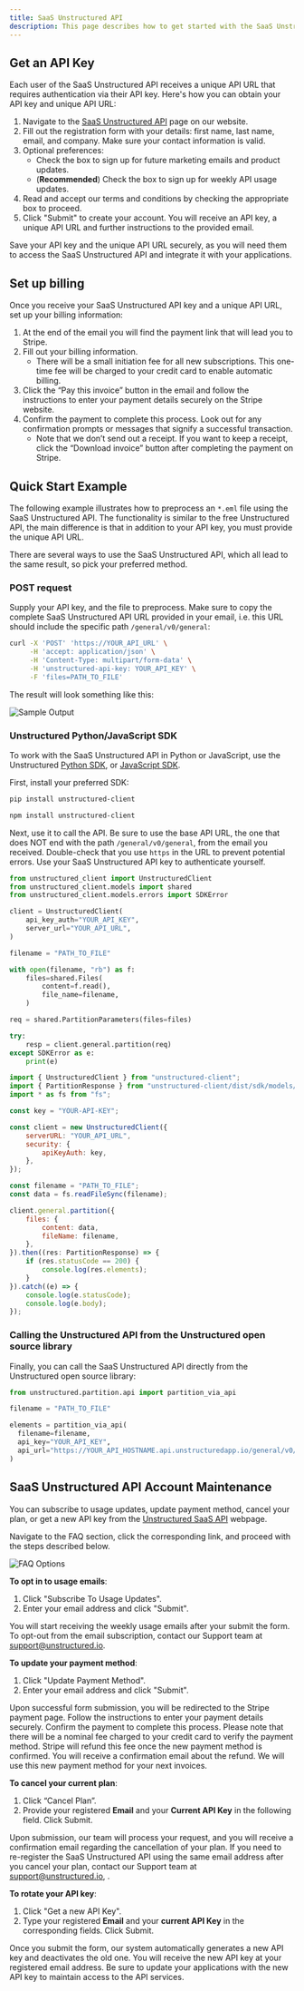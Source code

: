 ```yaml
---
title: SaaS Unstructured API
description: This page describes how to get started with the SaaS Unstructured API. Learn how to obtain an API key to use with the SaaS Unstructured API, and get started in no time.
---
```


## Get an API Key

Each user of the SaaS Unstructured API receives a unique API URL that requires authentication via their API key.
Here's how you can obtain your API key and unique API URL:

1.  Navigate to the [SaaS Unstructured API](https://unstructured.io/api-key-hosted) page on our website.
2.  Fill out the registration form with your details: first name, last name, email, and company. Make sure your contact information is valid.
3.  Optional preferences:
    * Check the box to sign up for future marketing emails and product updates.
    * (**Recommended**) Check the box to sign up for weekly API usage updates.
4.  Read and accept our terms and conditions by checking the appropriate box to proceed.
5.  Click "Submit" to create your account. You will receive an API key, a unique API URL and further instructions to the provided email.

Save your API key and the unique API URL securely, as you will need them to access the SaaS Unstructured API and integrate it with your applications.

## Set up billing

Once you receive your SaaS Unstructured API key and a unique API URL, set up your billing information:

[//]: # (TODO: this will need to be updated once we have the dashboard)

1. At the end of the email you will find the payment link that will lead you to Stripe.
2. Fill out your billing information.
    *   There will be a small initiation fee for all new subscriptions. This one-time fee will be charged to your credit card to enable automatic billing.
3.  Click the “Pay this invoice” button in the email and follow the instructions to enter your payment details securely on the Stripe website.
4.  Confirm the payment to complete this process. Look out for any confirmation prompts or messages that signify a successful transaction.
    *   Note that we don’t send out a receipt. If you want to keep a receipt, click the “Download invoice” button after completing the payment on Stripe.

## Quick Start Example

The following example illustrates how to preprocess an `*.eml` file using the SaaS Unstructured API.
The functionality is similar to the free Unstructured API, the main difference is that in addition to your API key,
you must provide the unique API URL.

There are several ways to use the SaaS Unstructured API, which all lead to the same result, so pick your preferred method.

### POST request

Supply your API key, and the file to preprocess. Make sure to copy the complete SaaS Unstructured API URL provided in
your email, i.e. this URL should include the specific path `/general/v0/general`:

```bash
curl -X 'POST' 'https://YOUR_API_URL' \
     -H 'accept: application/json' \
     -H 'Content-Type: multipart/form-data' \
     -H 'unstructured-api-key: YOUR_API_KEY' \
     -F 'files=PATH_TO_FILE'
```

The result will look something like this:

![Sample Output](/img/api/sample_output.png)

### Unstructured Python/JavaScript SDK

To work with the SaaS Unstructured API in Python or JavaScript, use the
Unstructured [Python SDK](https://github.com/Unstructured-IO/unstructured-python-client), or
[JavaScript SDK](https://github.com/Unstructured-IO/unstructured-js-client).

First, install your preferred SDK:
<CodeGroup>

```bash  Python
pip install unstructured-client
```

```bash  JavaScript
npm install unstructured-client
```
</CodeGroup>

Next, use it to call the API. Be sure to use the base API URL, the one that does NOT end with the path `/general/v0/general`,
from the email you received. Double-check that you use `https` in the URL to prevent potential errors. Use your SaaS
Unstructured API key to authenticate yourself.

<CodeGroup>

```python Python
from unstructured_client import UnstructuredClient
from unstructured_client.models import shared
from unstructured_client.models.errors import SDKError

client = UnstructuredClient(
    api_key_auth="YOUR_API_KEY",
    server_url="YOUR_API_URL",
)

filename = "PATH_TO_FILE"

with open(filename, "rb") as f:
    files=shared.Files(
        content=f.read(),
        file_name=filename,
    )

req = shared.PartitionParameters(files=files)

try:
    resp = client.general.partition(req)
except SDKError as e:
    print(e)
```

```javascript JavaScript
import { UnstructuredClient } from "unstructured-client";
import { PartitionResponse } from "unstructured-client/dist/sdk/models/operations";
import * as fs from "fs";

const key = "YOUR-API-KEY";

const client = new UnstructuredClient({
    serverURL: "YOUR_API_URL",
    security: {
        apiKeyAuth: key,
    },
});

const filename = "PATH_TO_FILE";
const data = fs.readFileSync(filename);

client.general.partition({
    files: {
        content: data,
        fileName: filename,
    },
}).then((res: PartitionResponse) => {
    if (res.statusCode == 200) {
        console.log(res.elements);
    }
}).catch((e) => {
    console.log(e.statusCode);
    console.log(e.body);
});
```
</CodeGroup>


### Calling the Unstructured API from the Unstructured open source library

Finally, you can call the SaaS Unstructured API directly from the Unstructured open source library:

```python
from unstructured.partition.api import partition_via_api

filename = "PATH_TO_FILE"

elements = partition_via_api(
  filename=filename,
  api_key="YOUR_API_KEY",
  api_url="https://YOUR_API_HOSTNAME.api.unstructuredapp.io/general/v0/general"
)
```

## SaaS Unstructured API Account Maintenance

[//]: # (TODO: once we have the dashboard, this section should be updated)

You can subscribe to usage updates, update payment method, cancel your plan, or get a new API key from the
[Unstructured SaaS API](https://unstructured.io/api-key-hosted) webpage.

Navigate to the FAQ section, click the corresponding link, and proceed with the steps described below.

![FAQ Options](/img/api/saas_api_management.png)

**To opt in to usage emails**:
1. Click "Subscribe To Usage Updates".
2. Enter your email address and click "Submit".

You will start receiving the weekly usage emails after your submit the form.
To opt-out from the email subscription, contact our Support team at [support@unstructured.io](mailto:support%40unstructured.io).

**To update your payment method**:
1. Click "Update Payment Method".
2. Enter your email address and click "Submit".

Upon successful form submission, you will be redirected to the Stripe payment page.
Follow the instructions to enter your payment details securely. Confirm the payment to complete this process.
Please note that there will be a nominal fee charged to your credit card to verify the payment method.
Stripe will refund this fee once the new payment method is confirmed.
You will receive a confirmation email about the refund. We will use this new payment method for your next invoices.

**To cancel your current plan**:
1.  Click “Cancel Plan”.
2.  Provide your registered **Email** and your **Current API Key** in the following field. Click Submit.

Upon submission, our team will process your request, and you will receive a confirmation email regarding the
cancellation of your plan. If you need to re-register the SaaS Unstructured API using the same email address after
you cancel your plan, contact our Support team at [support@unstructured.io](mailto:support%40unstructured.io), .

**To rotate your API key**:

1.  Click "Get a new API Key".
2.  Type your registered **Email** and your **current API Key** in the corresponding fields. Click Submit.

Once you submit the form, our system automatically generates a new API key and deactivates the old one.
You will receive the new API key at your registered email address. Be sure to update your applications with the
new API key to maintain access to the API services.

